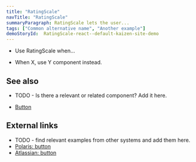 ```yaml
---
title: "RatingScale"
navTitle: "RatingScale"
summaryParagraph: RatingScale lets the user...
tags: ["Common alternative name", "Another example"]
demoStoryId:  RatingScale-react--default-kaizen-site-demo
---
```



<WhenToUseAndWhenNotToUse>

<WhenToUse>

* Use RatingScale when...

</WhenToUse>

<WhenNotToUse>

* When X, use Y component instead.

</WhenNotToUse>

</WhenToUseAndWhenNotToUse>

## See also
- TODO - Is there a relevant or related component? Add it here.
* [Button](/components/button/)

## External links
- TODO - find relevant examples from other systems and add them here.
- [Polaris: button](https://polaris.shopify.com/components/actions/button)
- [Atlassian: button](https://www.atlassian.design/components/button/examples)
